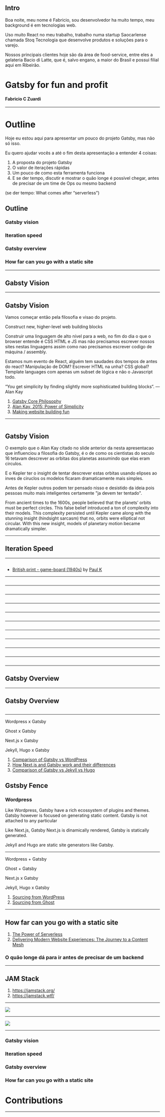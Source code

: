 
<Notes>

## Intro
Boa noite, meu nome é Fabricio, sou
desenvolvedor ha muito tempo, meu background
é em tecnologias web.

Uso muito React no meu trabalho, trabalho
numa startup Saocarlense chamada Stoq Tecnologia
que desenvolve produtos e soluções para o varejo.

Nossos principais clientes hoje são da área de
food-service, entre eles a gelateria Bacio di Latte,
que é, salvo engano, a maior do Brasil e possui filial aqui em Ribeirão.

</Notes>

# Gatsby for fun and profit
#### Fabricio C Zuardi

---

<Notes>

# Outline

Hoje eu estou aqui para apresentar um pouco
do projeto Gatsby, mas não só isso.

Eu quero ajudar vocês a até o fim desta apresentação a entender 4 coisas:

1. A proposta do projeto Gatsby
1. O valor de iterações rápidas
1. Um pouco de como esta ferramenta funciona
1. E se der tempo, discutir e mostrar o quão longe é possível chegar, antes de precisar de um time de Ops ou mesmo backend

(se der tempo: What comes after “serverless”)

</Notes>

## Outline

<div style={{textAlign: 'left'}}> 

<Steps>

### Gatsby vision

### Iteration speed

### Gatsby overview

### How far can you go with a static site

</Steps>

</div>

---

## Gabsty Vision

---

<Notes>

## Gatsby Vision

Vamos começar então pela filosofia e visao do projeto.

Construct new, higher-level web building blocks

Construir uma linguagem de alto nível para a web,
no fim do dia o que o browser entende é CSS HTML e JS
mas não precisamos escrever nossos sites nestas linguagens
assim como nao precisamos escrever codigo de máquina / assembly.

Estamos num evento de React, alguém tem saudades dos tempos de antes do react?
Manipulação de DOM? Escrever HTML na unha? CSS global? Template languages
com apenas um subset de lógica e não o Javascript todo.

</Notes>


“You get simplicity by finding slightly more sophisticated building blocks“.
— Alan Kay

<Footnote>

1. [Gatsby Core Philosophy](https://www.gatsbyjs.org/docs/gatsby-core-philosophy/)
1. [Alan Kay, 2015: Power of Simplicity](https://www.youtube.com/watch?v=NdSD07U5uBs)
1. [Making website building fun](https://www.gatsbyjs.org/blog/2017-10-16-making-website-building-fun/#find-the-right-building-blocks)

</Footnote>

---

<img src="Cassini_apparent.jpg" alt="" />

<Notes>

## Gatsby Vision

O exemplo que o Alan Kay citado no slide anterior da nesta apresentacao que influenciou
a filosofia do Gatsby, é o de como os cientistas do seculo 16 tetavam descrever as orbitas
dos planetas assumindo que elas eram circulos.

E o Kepler ter o insight de tentar descrever estas orbitas usando elipses ao inves de ciruclos
os modelos ficaram dramaticamente mais simples.

Antes de Kepler outros podem ter pensado nisso e desistido da ideia pois pessoas muito mais
inteligentes certamente "ja devem ter tentado".

From ancient times to the 1600s, people believed that the planets’ orbits must be perfect circles.
This false belief introduced a ton of complexity into their models.
This complexity persisted until Kepler came along with the stunning insight (hindsight sarcasm)
that no, orbits were elliptical not circular. With this new insight, models of planetary motion became dramatically simpler.

</Notes>

---

## Iteration Speed

---

<img src="./path.jpg" alt="" />

<Footnote>
<div style={{backgroundColor:'white'}}>

- [British print - game-board (1940s)](https://www.flickr.com/photos/bibliodyssey/3037597301) by [Paul K](https://www.flickr.com/photos/bibliodyssey/)

</div>
</Footnote>

---


<FullSlide>
<img src="iteration1.jpg" alt="" />
</FullSlide>

---

<FullSlide>
<img src="iteration2.jpg" alt="" />
</FullSlide>

---

<FullSlide>
<img src="iteration3.jpg" alt="" />
</FullSlide>

---

<FullSlide>
<img src="iteration4.jpg" alt="" />
</FullSlide>

---

<FullSlide>
<img src="iteration5.jpg" alt="" />
</FullSlide>

---

<FullSlide>
<img src="iteration6.jpg" alt="" />
</FullSlide>

---

<img src="./path.jpg" alt="" />

---

<FullSlide>
<img src="iteration-small.jpg" alt="" />
</FullSlide>

---

<img src="estrada-rug.jpg" alt="" />

---

<FullSlide>
<img src="iteration6.jpg" alt="" />
</FullSlide>

---

## Gatsby Overview

---

<Notes>

## Gatsby Overview

</Notes>


<img src="gatsby-diagram.png" alt="" />

---

Wordpress x Gatsby

Ghost x Gatsby

Next.js x Gatsby

Jekyll, Hugo x Gatsby

<Footnote>

1. [Comparison of Gatsby vs WordPress](https://www.gatsbyjs.org/features/cms/gatsby-vs-wordpress/)
1. [How Next.js and Gatsby work and their differences](https://www.youtube.com/watch?v=xC4Yq_mXvPM)
1. [Comparison of Gatsby vs Jekyll vs Hugo](https://www.gatsbyjs.org/features/jamstack/gatsby-vs-jekyll-vs-hugo)

</Footnote>

<Notes>

## Gstsby Fence

### Wordpress
Like Wordpress, Gatsby have a rich ecossystem of plugins and themes.
Gatsby however is focused on generating static content.
Gatsby is not attached to any particular

Like Next.js, Gatsby 
Next.js is dinamically rendered, Gatsby is statically generated.

Jekyll and Hugo are static site generators like Gatsby.

</Notes>

---

Wordpress + Gatsby

Ghost + Gatsby

Next.js x Gatsby

Jekyll, Hugo x Gatsby

<Footnote>

1. [Sourcing from WordPress](https://www.gatsbyjs.org/docs/sourcing-from-wordpress/)
1. [Sourcing from Ghost](https://www.gatsbyjs.org/docs/sourcing-from-ghost/)

</Footnote>

---

## How far can you go with a static site

<Footnote>

1. [The Power of Serverless](https://serverless.css-tricks.com/)
1. [Delivering Modern Website Experiences: The Journey to a Content Mesh](https://www.gatsbyjs.org/blog/2018-10-04-journey-to-the-content-mesh)

</Footnote>

<Notes>

### O quão longe dá para ir antes de precisar de um backend

</Notes>

---

## JAM Stack

<Footnote>

1. https://jamstack.org/
2. https://jamstack.wtf/

</Footnote>

---

![](three-website-revolutions.png)

---

![](content-mesh.png)

---

<div style={{textAlign: 'left'}}> 

### Gatsby vision

### Iteration speed

### Gatsby overview

### How far can you go with a static site

</div>

<Notes>

# Contributions

</Notes>

---
